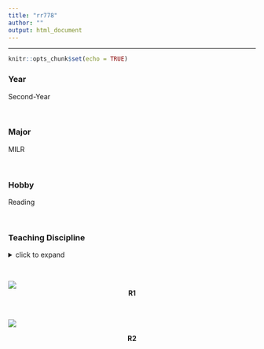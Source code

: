 ```yaml
---
title: "rr778"
author: ""
output: html_document
---
```


<hr>

```r
knitr::opts_chunk$set(echo = TRUE)
```

### Year

Second-Year

<br>

### Major

MILR

<br>

### Hobby

Reading

<br>

### Teaching Discipline
<details>
  <summary>click to expand</summary>
- Perspective Drawing
<br>
- Magic Tricks/Editing Resume Tips
</details>

<br>

![](~/Home/ILROB5275/Ravali 1.jpg)
<center> **R1**  </center>

<br>

![](~/Home/ILROB5275/Ravali 2.jpg)

<center> **R2**  </center>
